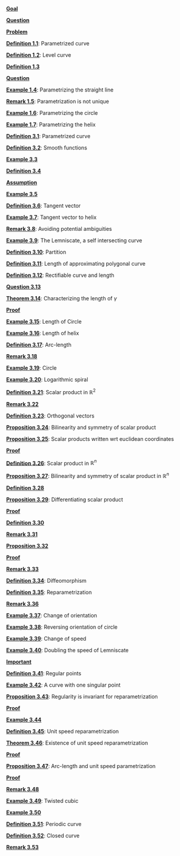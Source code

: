 \providecommand{\Pageref}[1]{\hfill p.\pageref{#1}}
 [**Goal**](#Goal*-1.1)\Pageref{Goal*-1.1}

 [**Question**](#Question*-1.2)\Pageref{Question*-1.2}

 [**Problem**](#Problem*-1.3)\Pageref{Problem*-1.3}

 [**Definition 1.1**](#parametrized-curve): Parametrized curve\Pageref{parametrized-curve}

 [**Definition 1.2**](#level-curve): Level curve\Pageref{level-curve}

 [**Definition 1.3**](#Definition-1.3)\Pageref{Definition-1.3}

 [**Question**](#Question*-1.4)\Pageref{Question*-1.4}

 [**Example 1.4**](#parametrizing-the-straight-line): Parametrizing the straight line\Pageref{parametrizing-the-straight-line}

 [**Remark 1.5**](#parametrization-is-not-unique): Parametrization is not unique\Pageref{parametrization-is-not-unique}

 [**Example 1.6**](#parametrizing-the-circle): Parametrizing the circle\Pageref{parametrizing-the-circle}

 [**Example 1.7**](#parametrizing-the-helix): Parametrizing the helix\Pageref{parametrizing-the-helix}

 [**Definition 3.1**](#parametrized-curve-1): Parametrized curve\Pageref{parametrized-curve-1}

 [**Definition 3.2**](#smooth-functions): Smooth functions\Pageref{smooth-functions}

 [**Example 3.3**](#Example-3.3)\Pageref{Example-3.3}

 [**Definition 3.4**](#Definition-3.4)\Pageref{Definition-3.4}

 [**Assumption**](#Assumption*-3.1)\Pageref{Assumption*-3.1}

 [**Example 3.5**](#Example-3.5)\Pageref{Example-3.5}

 [**Definition 3.6**](#definition-tangent): Tangent vector\Pageref{definition-tangent}

 [**Example 3.7**](#tangent-vector-to-helix): Tangent vector to helix\Pageref{tangent-vector-to-helix}

 [**Remark 3.8**](#avoiding-potential-ambiguities): Avoiding potential ambiguities\Pageref{avoiding-potential-ambiguities}

 [**Example 3.9**](#the-lemniscate-a-self-intersecting-curve): The Lemniscate, a self intersecting curve\Pageref{the-lemniscate-a-self-intersecting-curve}

 [**Definition 3.10**](#partition): Partition\Pageref{partition}

 [**Definition 3.11**](#length-of-approximating-polygonal-curve): Length of approximating polygonal curve\Pageref{length-of-approximating-polygonal-curve}

 [**Definition 3.12**](#rectifiable-curve-and-length): Rectifiable curve and length\Pageref{rectifiable-curve-and-length}

 [**Question 3.13**](#Question-3.13)\Pageref{Question-3.13}

 [**Theorem 3.14**](#theorem-length): Characterizing the length of $\gamma$\Pageref{theorem-length}

 [**Proof**](#Proof*-3.2)\Pageref{Proof*-3.2}

 [**Example 3.15**](#length-of-circle): Length of Circle\Pageref{length-of-circle}

 [**Example 3.16**](#length-of-helix): Length of helix\Pageref{length-of-helix}

 [**Definition 3.17**](#arc-length-1): Arc-length\Pageref{arc-length-1}

 [**Remark 3.18**](#Remark-3.18)\Pageref{Remark-3.18}

 [**Example 3.19**](#circle): Circle\Pageref{circle}

 [**Example 3.20**](#logarithmic-spiral): Logarithmic spiral\Pageref{logarithmic-spiral}

 [**Definition 3.21**](#scalar-product-in-mathbbr2): Scalar product in $\mathbb{R}^2$\Pageref{scalar-product-in-mathbbr2}

 [**Remark 3.22**](#Remark-3.22)\Pageref{Remark-3.22}

 [**Definition 3.23**](#orthogonal-vectors): Orthogonal vectors\Pageref{orthogonal-vectors}

 [**Proposition 3.24**](#bilinearity-and-symmetry-of-scalar-product): Bilinearity and symmetry of scalar product\Pageref{bilinearity-and-symmetry-of-scalar-product}

 [**Proposition 3.25**](#scalar-products-written-wrt-euclidean-coordinates): Scalar products written wrt euclidean coordinates\Pageref{scalar-products-written-wrt-euclidean-coordinates}

 [**Proof**](#Proof*-3.3)\Pageref{Proof*-3.3}

 [**Definition 3.26**](#scalar-product-in-mathbbrn-1): Scalar product in $\mathbb{R}^n$\Pageref{scalar-product-in-mathbbrn-1}

 [**Proposition 3.27**](#bilinearity-and-symmetry-of-scalar-product-in-mathbbrn): Bilinearity and symmetry of scalar product in $\mathbb{R}^n$\Pageref{bilinearity-and-symmetry-of-scalar-product-in-mathbbrn}

 [**Definition 3.28**](#Definition-3.28)\Pageref{Definition-3.28}

 [**Proposition 3.29**](#proposition-diff-scalar): Differentiating scalar product\Pageref{proposition-diff-scalar}

 [**Proof**](#Proof*-3.4)\Pageref{Proof*-3.4}

 [**Definition 3.30**](#Definition-3.30)\Pageref{Definition-3.30}

 [**Remark 3.31**](#Remark-3.31)\Pageref{Remark-3.31}

 [**Proposition 3.32**](#proposition-speed-identity)\Pageref{proposition-speed-identity}

 [**Proof**](#Proof*-3.5)\Pageref{Proof*-3.5}

 [**Remark 3.33**](#Remark-3.33)\Pageref{Remark-3.33}

 [**Definition 3.34**](#diffeomorphism): Diffeomorphism\Pageref{diffeomorphism}

 [**Definition 3.35**](#reparametrization-1): Reparametrization\Pageref{reparametrization-1}

 [**Remark 3.36**](#Remark-3.36)\Pageref{Remark-3.36}

 [**Example 3.37**](#change-of-orientation): Change of orientation\Pageref{change-of-orientation}

 [**Example 3.38**](#reversing-orientation-of-circle): Reversing orientation of circle\Pageref{reversing-orientation-of-circle}

 [**Example 3.39**](#change-of-speed): Change of speed\Pageref{change-of-speed}

 [**Example 3.40**](#doubling-the-speed-of-lemniscate): Doubling the speed of Lemniscate\Pageref{doubling-the-speed-of-lemniscate}

 [**Important**](#Important*-3.6)\Pageref{Important*-3.6}

 [**Definition 3.41**](#regular-points): Regular points\Pageref{regular-points}

 [**Example 3.42**](#example-stopping-curve): A curve with one singular point\Pageref{example-stopping-curve}

 [**Proposition 3.43**](#proposition-regularity-invariant): Regularity is invariant for reparametrization\Pageref{proposition-regularity-invariant}

 [**Proof**](#Proof*-3.7)\Pageref{Proof*-3.7}

 [**Example 3.44**](#Example-3.44)\Pageref{Example-3.44}

 [**Definition 3.45**](#unit-speed-reparametrization): Unit speed reparametrization\Pageref{unit-speed-reparametrization}

 [**Theorem 3.46**](#theorem-regular-unit-speed): Existence of unit speed reparametrization\Pageref{theorem-regular-unit-speed}

 [**Proof**](#Proof*-3.8)\Pageref{Proof*-3.8}

 [**Proposition 3.47**](#proposition-arc-length-unit): Arc-length and unit speed parametrization\Pageref{proposition-arc-length-unit}

 [**Proof**](#Proof*-3.9)\Pageref{Proof*-3.9}

 [**Remark 3.48**](#Remark-3.48)\Pageref{Remark-3.48}

 [**Example 3.49**](#twisted-cubic): Twisted cubic\Pageref{twisted-cubic}

 [**Example 3.50**](#Example-3.50)\Pageref{Example-3.50}

 [**Definition 3.51**](#periodic-curve): Periodic curve\Pageref{periodic-curve}

 [**Definition 3.52**](#closed-curve): Closed curve\Pageref{closed-curve}

 [**Remark 3.53**](#Remark-3.53)\Pageref{Remark-3.53}
